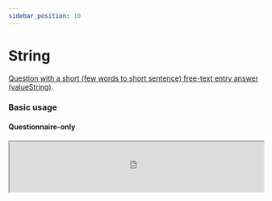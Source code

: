 ```yaml
---
sidebar_position: 10
---
```



# String

[Question with a short (few words to short sentence) free-text entry answer (valueString)](https://hl7.org/fhir/r4/codesystem-item-type.html#item-type-string).

### Basic usage

#### Questionnaire-only

<IframeContainer storyUrl="https://smartforms.csiro.au/storybook/index.html?path=/story/component-itemtype-string--string-basic">
  <iframe
    src="https://smartforms.csiro.au/storybook/iframe.html?args=&id=component-itemtype-string--string-basic"
    width="100%"
    height="100"
  />
</IframeContainer>

#### With Response

<IframeContainer storyUrl="https://smartforms.csiro.au/storybook/index.html?path=/story/component-itemtype-string--string-basic-response">
  <iframe
    src="https://smartforms.csiro.au/storybook/iframe.html?args=&id=component-itemtype-string--string-basic-response"
    width="100%"
    height="100"
  />
</IframeContainer>

### Advanced usage

#### Calculations

<IframeContainer storyUrl="https://smartforms.csiro.au/storybook/index.html?path=/story/component-itemtype-string--string-calculation">
  <iframe
    src="https://smartforms.csiro.au/storybook/iframe.html?args=&id=component-itemtype-string--string-calculation"
    width="100%"
    height="270"
  />
</IframeContainer>

If there are any advanced usage scenarios you'd like to see, feel free to [let us know](https://github.com/aehrc/smart-forms/issues/new).

### SDC Supported extensions

| Code                 | Usage                                                                                                                                             |
| -------------------- | ------------------------------------------------------------------------------------------------------------------------------------------------- |
| variable             | http://hl7.org/fhir/StructureDefinition/variable                                                                                                  |
| initialExpression    | http://hl7.org/fhir/uv/sdc/StructureDefinition/sdc-questionnaire-initialExpression<br/>- InitialExpression should evaluate to a string value.     |
| calculatedExpression | http://hl7.org/fhir/uv/sdc/StructureDefinition/sdc-questionnaire-calculatedExpression<br/>- CalculatedExpression should evaluate to string value. |
| enableWhenExpression | http://hl7.org/fhir/uv/sdc/StructureDefinition/sdc-questionnaire-enableWhenExpression                                                             |
| hidden               | http://hl7.org/fhir/StructureDefinition/questionnaire-hidden                                                                                      |
| entryFormat          | http://hl7.org/fhir/StructureDefinition/entryFormat                                                                                               |
| required             | item.required                                                                                                                                     |
| repeats              | item.repeats                                                                                                                                      |
| readOnly             | item.readOnly                                                                                                                                     |
| maxLength            | item.maxLength                                                                                                                                    |
| minLength            | http://hl7.org/fhir/StructureDefinition/minLength                                                                                                 |
| regex                | http://hl7.org/fhir/StructureDefinition/regex                                                                                                     |
| initial              | item.initial                                                                                                                                      |
| enableWhen           | item.enableWhen                                                                                                                                   |
| enableBehavior       | item.enableBehavior                                                                                                                               |
| text                 | item.text                                                                                                                                         |
